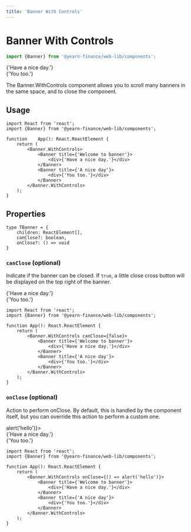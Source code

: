 ```yaml
---
title: 'Banner With Controls'
---
```




# Banner With Controls
```ts
import {Banner} from '@yearn-finance/web-lib/components';
```

<CodeExample>
	<div className={'w-3/4'}>
		<Banner.WithControls>
			<Banner title={'Welcome to banner'}>
				<div>{'Have a nice day.'}</div>
			</Banner>
			<Banner title={'A nice day'}>
				<div>{'You too.'}</div>
			</Banner>
		</Banner.WithControls>
	</div>
</CodeExample>

The Banner.WithControls component allows you to scroll many banners in the same space, and to close the component.

## Usage
```tsx
import React from 'react';
import {Banner} from '@yearn-finance/web-lib/components';

function	App(): React.ReactElement {
	return (
		<Banner.WithControls>
			<Banner title={'Welcome to banner'}>
				<div>{'Have a nice day.'}</div>
			</Banner>
			<Banner title={'A nice day'}>
				<div>{'You too.'}</div>
			</Banner>
		</Banner.WithControls>
	);
}
```

## Properties
```tsx
type TBanner = {
	children: ReactElement[],
	canClose?: boolean,
	onClose?: () => void
}
```

### `canClose` (optional)
Indicate if the banner can be closed. If `true`, a little close cross button will be displayed on the top right of the banner.

<CodeExample>
	<div className={'w-3/4'}>
		<Banner.WithControls canClose={false}>
			<Banner title={'Welcome to banner'}>
				<div>{'Have a nice day.'}</div>
			</Banner>
			<Banner title={'A nice day'}>
				<div>{'You too.'}</div>
			</Banner>
		</Banner.WithControls>
	</div>
</CodeExample>

```tsx {6}
import React from 'react';
import {Banner} from '@yearn-finance/web-lib/components';

function App(): React.ReactElement {
	return (
		<Banner.WithControls canClose={false}>
			<Banner title={'Welcome to banner'}>
				<div>{'Have a nice day.'}</div>
			</Banner>
			<Banner title={'A nice day'}>
				<div>{'You too.'}</div>
			</Banner>
		</Banner.WithControls>
	);
}
```

### `onClose` (optional)
Action to perform onClose. By default, this is handled by the component itself, but you can override this action to perform a custom one.

<CodeExample>
	<div className={'w-3/4'}>
		<Banner.WithControls onClose={() => alert('hello')}>
			<Banner title={'Welcome to banner'}>
				<div>{'Have a nice day.'}</div>
			</Banner>
			<Banner title={'A nice day'}>
				<div>{'You too.'}</div>
			</Banner>
		</Banner.WithControls>
	</div>
</CodeExample>

```tsx {6}
import React from 'react';
import {Banner} from '@yearn-finance/web-lib/components';

function App(): React.ReactElement {
	return (
		<Banner.WithControls onClose={() => alert('hello')}>
			<Banner title={'Welcome to banner'}>
				<div>{'Have a nice day.'}</div>
			</Banner>
			<Banner title={'A nice day'}>
				<div>{'You too.'}</div>
			</Banner>
		</Banner.WithControls>
	);
}
```